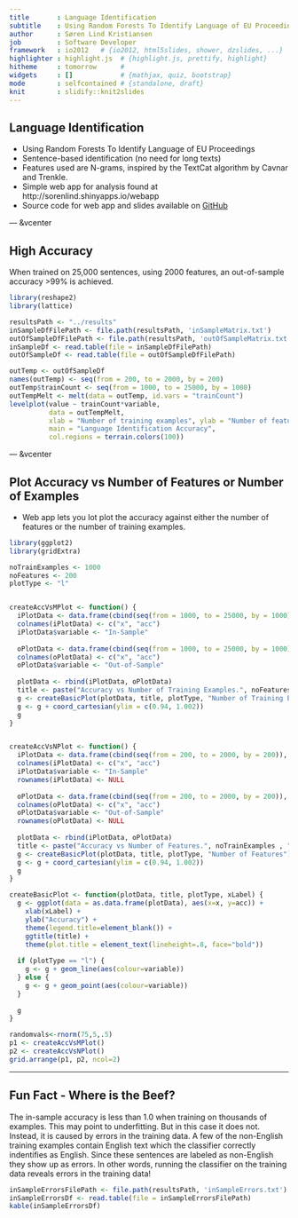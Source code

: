 ```yaml
---
title       : Language Identification 
subtitle    : Using Random Forests To Identify Language of EU Proceedings
author      : Søren Lind Kristiansen
job         : Software Developer
framework   : io2012   # {io2012, html5slides, shower, dzslides, ...}
highlighter : highlight.js  # {highlight.js, prettify, highlight}
hitheme     : tomorrow      # 
widgets     : []            # {mathjax, quiz, bootstrap}
mode        : selfcontained # {standalone, draft}
knit        : slidify::knit2slides
---
```

<style>
.title-slide {
  background-color: #EDEDFF;
}

.title-slide hgroup > h1, 
.title-slide hgroup > h2 {
  color: #222244;
}

</style>

## Language Identification 

* Using Random Forests To Identify Language of EU Proceedings
* Sentence-based identification (no need for long texts)
* Features used are N-grams, inspired by the TextCat algorithm by Cavnar and Trenkle.
* Simple web app for analysis found at http://sorenlind.shinyapps.io/webapp 
* Source code for web app and slides available on [GitHub](https://github.com/sorenlind/DataProductsLanguageIdentification)

--- &vcenter

## High Accuracy

When trained on 25,000 sentences, using 2000 features, an out-of-sample accuracy >99% is achieved.

```r
library(reshape2)
library(lattice)

resultsPath <- "../results"
inSampleDfFilePath <- file.path(resultsPath, 'inSampleMatrix.txt')
outOfSampleDfFilePath <- file.path(resultsPath, 'outOfSampleMatrix.txt')
inSampleDf <- read.table(file = inSampleDfFilePath)
outOfSampleDf <- read.table(file = outOfSampleDfFilePath)

outTemp <- outOfSampleDf
names(outTemp) <- seq(from = 200, to = 2000, by = 200)
outTemp$trainCount <- seq(from = 1000, to = 25000, by = 1000)
outTempMelt <- melt(data = outTemp, id.vars = "trainCount")
levelplot(value ~ trainCount*variable,
          data = outTempMelt,
          xlab = "Number of training examples", ylab = "Number of features",
          main = "Language Identification Accuracy",
          col.regions = terrain.colors(100))
```

--- &vcenter

## Plot Accuracy vs Number of Features or Number of Examples

* Web app lets you lot plot the accuracy against either the number of features or the number of training examples.


```r
library(ggplot2)
library(gridExtra)

noTrainExamples <- 1000
noFeatures <- 200
plotType <- "l"


createAccVsMPlot <- function() {
  iPlotData <- data.frame(cbind(seq(from = 1000, to = 25000, by = 1000), inSampleDf[,noFeatures / 200]))
  colnames(iPlotData) <- c("x", "acc")
  iPlotData$variable <- "In-Sample"
  
  oPlotData <- data.frame(cbind(seq(from = 1000, to = 25000, by = 1000), outOfSampleDf[,noFeatures / 200]))
  colnames(oPlotData) <- c("x", "acc")
  oPlotData$variable <- "Out-of-Sample"
  
  plotData <- rbind(iPlotData, oPlotData)
  title <- paste("Accuracy vs Number of Training Examples.", noFeatures , "features")
  g <- createBasicPlot(plotData, title, plotType, "Number of Training Examples")
  g <- g + coord_cartesian(ylim = c(0.94, 1.002))
  g
}


createAccVsNPlot <- function() {
  iPlotData <- data.frame(cbind(seq(from = 200, to = 2000, by = 200)), t(inSampleDf[noTrainExamples / 1000 ,])) 
  colnames(iPlotData) <- c("x", "acc")
  iPlotData$variable <- "In-Sample"
  rownames(iPlotData) <- NULL
  
  oPlotData <- data.frame(cbind(seq(from = 200, to = 2000, by = 200)), t(outOfSampleDf[noTrainExamples / 1000 ,])) 
  colnames(oPlotData) <- c("x", "acc")
  oPlotData$variable <- "Out-of-Sample"
  rownames(oPlotData) <- NULL
  
  plotData <- rbind(iPlotData, oPlotData)
  title <- paste("Accuracy vs Number of Features.", noTrainExamples , "training examples.")
  g <- createBasicPlot(plotData, title, plotType, "Number of Features")
  g <- g + coord_cartesian(ylim = c(0.94, 1.002))
  g
}

createBasicPlot <- function(plotData, title, plotType, xLabel) {
  g <- ggplot(data = as.data.frame(plotData), aes(x=x, y=acc)) +
    xlab(xLabel) + 
    ylab("Accuracy") + 
    theme(legend.title=element_blank()) + 
    ggtitle(title) +
    theme(plot.title = element_text(lineheight=.8, face="bold"))
  
  if (plotType == "l") {
    g <- g + geom_line(aes(colour=variable))
  } else {
    g <- g + geom_point(aes(colour=variable))
  }
  
  g
}

randomvals<-rnorm(75,5,.5)
p1 <- createAccVsMPlot()
p2 <- createAccVsNPlot()
grid.arrange(p1, p2, ncol=2)
```


---

## Fun Fact - Where is the Beef?

The in-sample accuracy is less than 1.0 when training on thousands of examples. This may point to underfitting. But in this case it does not. Instead, it is caused by errors in the training data. A few of the non-English training examples contain English text which the classifier correctly indentifies as English. Since these sentences are labeled as non-English they show up as errors. In other words, running the classifier on the training data reveals errors in the training data!

```r
inSampleErrorsFilePath <- file.path(resultsPath, 'inSampleErrors.txt')
inSampleErrorsDf <- read.table(file = inSampleErrorsFilePath)
kable(inSampleErrorsDf)
```

